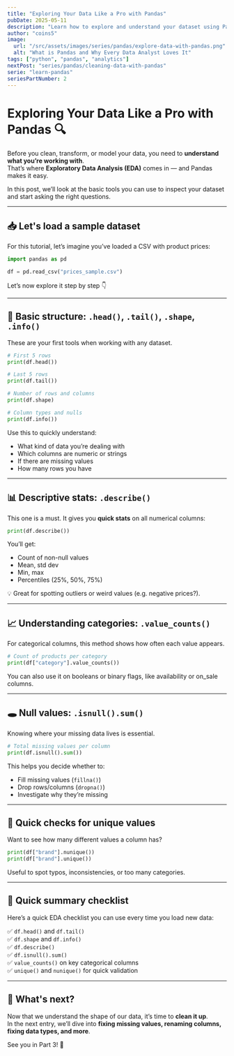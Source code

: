 ```yaml
---
title: "Exploring Your Data Like a Pro with Pandas"
pubDate: 2025-05-11
description: "Learn how to explore and understand your dataset using Pandas. From `.head()` to `.describe()` and `.value_counts()`, this post walks you through the essential tools."
author: "coins5"
image:
  url: "/src/assets/images/series/pandas/explore-data-with-pandas.png"
  alt: "What is Pandas and Why Every Data Analyst Loves It"
tags: ["python", "pandas", "analytics"]
nextPost: "series/pandas/cleaning-data-with-pandas"
serie: "learn-pandas"
seriesPartNumber: 2
---
```


# Exploring Your Data Like a Pro with Pandas 🔍

Before you clean, transform, or model your data, you need to **understand what you’re working with**.  
That’s where **Exploratory Data Analysis (EDA)** comes in — and Pandas makes it easy.

In this post, we’ll look at the basic tools you can use to inspect your dataset and start asking the right questions.

---

## 📥 Let's load a sample dataset

For this tutorial, let’s imagine you’ve loaded a CSV with product prices:

```python
import pandas as pd

df = pd.read_csv("prices_sample.csv")
```

Let’s now explore it step by step 👇

---

## 🧱 Basic structure: `.head()`, `.tail()`, `.shape`, `.info()`

These are your first tools when working with any dataset.

```python
# First 5 rows
print(df.head())

# Last 5 rows
print(df.tail())

# Number of rows and columns
print(df.shape)

# Column types and nulls
print(df.info())
```

Use this to quickly understand:

- What kind of data you’re dealing with
- Which columns are numeric or strings
- If there are missing values
- How many rows you have

---

## 📊 Descriptive stats: `.describe()`

This one is a must. It gives you **quick stats** on all numerical columns:

```python
print(df.describe())
```

You’ll get:

- Count of non-null values
- Mean, std dev
- Min, max
- Percentiles (25%, 50%, 75%)

💡 Great for spotting outliers or weird values (e.g. negative prices?).

---

## 📈 Understanding categories: `.value_counts()`

For categorical columns, this method shows how often each value appears.

```python
# Count of products per category
print(df["category"].value_counts())
```

You can also use it on booleans or binary flags, like availability or on_sale columns.

---

## 🕳️ Null values: `.isnull().sum()`

Knowing where your missing data lives is essential.

```python
# Total missing values per column
print(df.isnull().sum())
```

This helps you decide whether to:

- Fill missing values (`fillna()`)
- Drop rows/columns (`dropna()`)
- Investigate why they’re missing

---

## 🧪 Quick checks for unique values

Want to see how many different values a column has?

```python
print(df["brand"].nunique())
print(df["brand"].unique())
```

Useful to spot typos, inconsistencies, or too many categories.

---

## 🚀 Quick summary checklist

Here’s a quick EDA checklist you can use every time you load new data:

✅ `df.head()` and `df.tail()`  
✅ `df.shape` and `df.info()`  
✅ `df.describe()`  
✅ `df.isnull().sum()`  
✅ `value_counts()` on key categorical columns  
✅ `unique()` and `nunique()` for quick validation

---

## 📌 What's next?

Now that we understand the shape of our data, it’s time to **clean it up**.  
In the next entry, we’ll dive into **fixing missing values, renaming columns, fixing data types, and more**.

See you in Part 3! 🧼
